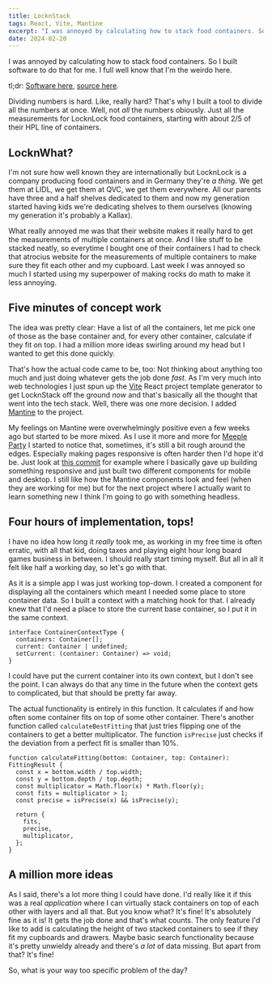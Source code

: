 ```yaml
---
title: LocknStack
tags: React, Vite, Mantine
excerpt: "I was annoyed by calculating how to stack food containers. So I built software to do that for me. I full well know that I'm the weirdo here."
date: 2024-02-20
---
```


<p className="lead">I was annoyed by calculating how to stack food containers. So I built software to do that for me. I full well know that I'm the weirdo here.</p>

tl;dr: [Software here](https://locknstack.greilach.dev), [source here](https://github.com/Frdnspnzr/LocknStack).

Dividing numbers is hard. Like, really hard? That's why I built a tool to divide all the numbers at once. Well, not _all_ the numbers obiously. Just all the measurements for LocknLock food containers, starting with about 2/5 of their HPL line of containers.

## Lockn**What**?

I'm not sure how well known they are internationally but LocknLock is a company producing food containers and in Germany they're _a thing_. We get them at LIDL, we get them at QVC, we get them everywhere. All our parents have three and a half shelves dedicated to them and now my generation started having kids we're dedicating shelves to them ourselves (knowing my generation it's probably a Kallax).

What really annoyed me was that their website makes it really hard to get the measurements of multiple containers at once. And I like stuff to be stacked neatly, so everytime I bought one of their containers I had to check that atrocius website for the measurements of multiple containers to make sure they fit each other and my cupboard. Last week I was annoyed so much I started using my superpower of making rocks do math to make it less annoying.

## Five minutes of concept work

The idea was pretty clear: Have a list of all the containers, let me pick one of those as the base container and, for every other container, calculate if they fit on top. I had a million more ideas swirling around my head but I wanted to get this done quickly.

That's how the actual code came to be, too: Not thinking about anything too much and just doing whatever gets the job done _fast_. As I'm very much into web technologies I just spun up the [Vite](https://vitejs.dev) React project template generator to get LocknStack off the ground _now_ and that's basically all the thought that went into the tech stack. Well, there was one more decision. I added [Mantine](https://mantine.dev) to the project.

My feelings on Mantine were overwhelmingly positive even a few weeks ago but started to be more mixed. As I use it more and more for [Meeple Party](https://meeple.party) I started to notice that, sometimes, it's still a bit rough around the edges. Especially making pages responsive is often harder then I'd hope it'd be. Just look at [this commit](https://github.com/Frdnspnzr/meeple-party/commit/ba10a1e95130ee830f7d33a6a3ec1ceb5179b8ae#diff-f037bc8d99d58234b5458201562e77819a28870a9620a7075658daef7eb0064b) for example where I basically gave up building something responsive and just built two different components for mobile and desktop. I still like how the Mantine components look and feel (when they are working for me) but for the next project where I actually want to learn something new I think I'm going to go with something headless.

## Four hours of implementation, tops!

I have no idea how long it *really* took me, as working in my free time is often erratic, with all that kid, doing taxes and playing eight hour long board games business in between. I should really start timing myself. But all in all it felt like half a working day, so let's go with that.

As it is a simple app I was just working top-down. I created a component for displaying all the containers which meant I needed some place to store container data. So I built a context with a matching hook for that. I already knew that I'd need a place to store the current base container, so I put it in the same context.

```
interface ContainerContextType {
  containers: Container[];
  current: Container | undefined;
  setCurrent: (container: Container) => void;
}
```

I could have put the current container into its own context, but I don't see the point. I can always do that any time in the future when the context gets to complicated, but that should be pretty far away.

The actual functionality is entirely in this function. It calculates if and how often some container fits on top of some other container. There's another function called `calculateBestFitting` that just tries flipping one of the containers to get a better multiplicator. The function `isPrecise` just checks if the deviation from a perfect fit is smaller than 10%.

```
function calculateFitting(bottom: Container, top: Container): FittingResult {
  const x = bottom.width / top.width;
  const y = bottom.depth / top.depth;
  const multiplicator = Math.floor(x) * Math.floor(y);
  const fits = multiplicator > 1;
  const precise = isPrecise(x) && isPrecise(y);

  return {
    fits,
    precise,
    multiplicator,
  };
}
```

## A million more ideas

As I said, there's a lot more thing I could have done. I'd really like it if this was a real _application_ where I can virtually stack containers on top of each other with layers and all that. But you know what? It's fine! It's absolutely fine as it is! It gets the job done and that's what counts. The only feature I'd like to add is calculating the height of two stacked containers to see if they fit my cupboards and drawers. Maybe basic search functionality because it's pretty unwieldy already and there's _a lot_ of data missing. But apart from that? It's fine!

So, what is your way too specific problem of the day?